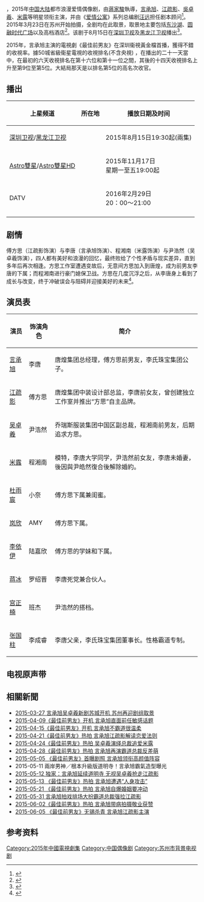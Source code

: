 {{电视节目信息框
|名称      = 最佳前男友
|英文名称  = My Best Ex Boy-friend 
|图片      = 
|图说      = 
|别名      = 
|类型      = 都市爱情
|编剧      = 侯娜、陈凌、吴梦奇、辛迪加编剧群
|导演      = [[蒋家骏|蒋家骏]]
|创意总监  = 
|主演      = {{nowrap|[[言承旭|言承旭]]、[[江疏影|江疏影]]、[[吳卓羲|吳卓羲]]、[[米露|米露]]}}
|国家      = {{CHNML}}
|语言      = [[汉语普通话|汉语普通话]]
|字幕      = [[简体中文|简体中文]]
|集数      = 42集
|每集长度  = 45分钟
|制片人    = 刘晓鹏
|制作年份 = 2015年
|出品人= [[古永锵|古永锵]]、刘玉平、岳川江、杨晶、吴涛
|外景      = [[江苏省|江苏省]][[苏州市|苏州市]]
|制作公司  = [[上海克顿文化传媒有限公司|辛迪加影视]]
|电视网    = [[深圳卫视|深圳卫视]]、[[黑龙江卫视|黑龙江卫视]]
|视频制式  = [[SDTV|SDTV]]、[[HDTV|HDTV]]
|音频制式  = 
|播出国家  =   {{CHNML}}
|开始      = 2015年8月15日
|结束      = 9月4日
|imdb_id   = 6286350
}}
{{engname|《最佳前男友》|My Best Ex-Boyfriend}}，2015年[[中国大陆|中国大陆]]都市浪漫爱情偶像剧，由[[蔣家駿|蔣家駿]]執導，[[言承旭|言承旭]]、[[江疏影|江疏影]]、[[吳卓羲|吳卓羲]]、[[米露|米露]]等明星领衔主演，并由《[[爱情公寓_(电视剧)|爱情公寓]]》系列总编剧[[汪远|汪远]]担任剧本顾问<ref>{{cite news|title=《最佳前男友》言承旭吴卓羲打响爱情保卫战（全文）|url=http://ent.163.com/15/0526/09/AQHHUAM000032DGD_all.html#p1|publisher=新华网|date=2015-05-26|accessdate=2015年12月2日|archive-url=https://web.archive.org/web/20160305030950/http://ent.163.com/15/0526/09/AQHHUAM000032DGD_all.html#p1|archive-date=2016年3月5日|dead-url=yes}}</ref>。2015年3月23日在苏州开始拍摄，全剧均在此取景，取景地主要包括[[东沙湖|东沙湖]]、[[圆融时代广场|圆融时代广场]]以及高档酒店<ref>{{cite news|title=言承旭吴卓羲新剧苏城开机 苏州再迎剧组取景|url=http://fun.youth.cn/2015/0327/1071645.shtml|publisher=中国江苏网|date=2015-03-27|accessdate=2015年12月2日|archive-url=https://web.archive.org/web/20171023063344/http://fun.youth.cn/2015/0327/1071645.shtml|archive-date=2017-10-23|dead-url=yes}}</ref>。该剧于8月15日在[[深圳卫视|深圳卫视]]及[[黑龙江卫视|黑龙江卫视]]播出<ref name="霸道总裁">{{cite news|title=《最佳前男友》今开播 言承旭再演霸道总裁|url=http://ent.qq.com/a/20150815/012127.htm#p=1|publisher=腾讯娱乐|date=2015-08-15|accessdate=2015年12月2日|archive-date=2019-05-24|archive-url=https://web.archive.org/web/20190524151935/https://ent.qq.com/a/20150815/012127.htm#p=1|dead-url=no}}</ref>。

2015年，言承旭主演的電視劇《最佳前男友》在深圳衞視黃金檔首播，獲得不錯的收視率。據50城省級衞星電視的收視排名(不含央視) ，在播出的二十一天當中，在最初的六天收視排名在第十六位和第十一位之間，其後的十四天收視排名上升至第9位至第5位。大結局那天是以排名第5位的高名次收官。

== 播出 ==
{| class="wikitable" style="text-align:center" width="60%" 
|- 
! 上星频道 || 所在地 || 播放日期及时间
|-
|[[深圳卫视|深圳卫视]]/[[黑龙江卫视|黑龙江卫视]]||{{CHN}}||2015年8月15日19:30起(兩集)
|-
|[[Astro雙星|Astro雙星]]/[[Astro雙星HD|Astro雙星HD]]||{{MYS}}||2015年11月17日<br>星期一至五19:00起
|-
|DATV||{{JPN}}||2016年2月29日<BR>20：00～21:00
|-
|}

==剧情==
傅方思（江疏影饰演）与李唐（言承旭饰演）、程湘南（米露饰演）与尹浩然（吴卓羲饰演），四人都有美好和浪漫的回忆，最终败给了个性矛盾与现实差异，直到多年后再次相逢。方思工作室遭遇变故后，无意间方思加入到唐煌，成为前男友李唐的下属；而程湘南进行豪门媳保卫战。方思在几度沉浮之后，从李唐身上看到了成长与改变，终于冲破误会与阻碍并迎接美好的未来<ref>{{cite news|title=电视剧拍摄制作备案公示表|url=http://dsj.sarft.gov.cn/tims/site/views/include/quickSearch/checkBlueprint/result.shanty?ids=0149ac6d21ec322e4028e4a0496f5f54|publisher=国家新闻出版广电总局|date=|accessdate=2015年12月2日|archive-date=2019年5月20日|archive-url=https://web.archive.org/web/20190520020526/http://dsj.sarft.gov.cn/tims/site/views/include/quickSearch/checkBlueprint/result.shanty?ids=0149ac6d21ec322e4028e4a0496f5f54|dead-url=yes}}</ref>。

==演员表==
{| class="wikitable"
|-
! 演员 !! 饰演角色 !! 简介
|-
|[[言承旭|言承旭]]|| 李唐  ||唐煌集团总经理，傅方思前男友，李氏珠宝集团公子。
|-
| [[江疏影|江疏影]] ||傅方思  || 唐煌集团中装设计部总监，李唐前女友，曾创建独立工作室并推出“方思”自主品牌。
|-
| [[吴卓羲|吴卓羲]] || 尹浩然 || 乔瑞斯服装集团中国区副总裁，程湘南前男友，后期追求方思。
|-
| [[米露|米露]] || 程湘南  || 模特，李唐大学同学，尹浩然前女友，李唐未婚妻，後因與尹皓然復合後解除婚約。
|-
| [[杜雨宸|杜雨宸]]  || 小奈  || 傅方思下属兼闺蜜。
|-
| [[岚欣|岚欣]]  || AMY  || 傅方思下属。
|-
| [[李依伊|李依伊]]  || 陆嘉欣  || 傅方思的学妹和下属。
|-
| [[蒋冰|蒋冰]] || 罗绍晋 || 李唐死党兼合伙人。
|-
|[[宫正楠|宫正楠]]  || 班杰  || 尹浩然的搭档。
|-
| [[張國柱_(演員)|张国柱]] || 李成睿 || 李唐父亲，李氏珠宝集团董事长。性格霸道专制。
|}

==电视原声带==
{{Tracklist
| collapsed       = 
| extra_column    = 演唱
| total_length    = 
| all_writing     = 
| all_lyrics      = 
| all_music       =

| title1          = 《期待爱》
| note1           = 片头曲
| writer1         = [[林俊杰|林俊杰]]
| lyrics1         = [[林怡凤|林怡凤]]、[[许环良|许环良]]
| music1          = 
| arranger1       = 
| extra1          = 林俊杰、[[金莎|金莎]]

| title2          = 《如果时光倒流》
| note2           = 片尾曲
| lyrics2         = [[方铂深|方铂深]]
| music2          = 方铂深
| arranger2       = 
| extra2          = [[汪苏泷|汪苏泷]]
}}

==相關新聞==
*[https://web.archive.org/web/20180711225601/http://news.2500sz.com/news/szxw/2015-3/27_2614613.shtml 2015-03-27 言承旭吴卓羲新剧苏城开机 苏州再迎剧组取景]
*[http://yule.sohu.com/20150409/n411001447.shtml 2015-04-09《最佳前男友》开机 言承旭直面前任敏感话题] {{Wayback|url=http://yule.sohu.com/20150409/n411001447.shtml |date=20190519235454 }}
*[http://qjwb.zjol.com.cn/html/2015-04/15/content_3016867.htm?div=-1 2015-04-15《最佳前男友》开机 言承旭不霸道很温柔] {{Wayback|url=http://qjwb.zjol.com.cn/html/2015-04/15/content_3016867.htm?div=-1 |date=20180711233914 }}
*[http://ent.163.com/15/0602/14/AR438TNQ00031GVS.html 2015-04-21《最佳前男友》热拍 言承旭江疏影解读恋爱法则] {{Wayback|url=http://ent.163.com/15/0602/14/AR438TNQ00031GVS.html |date=20190522072312 }}
*[http://ent.163.com/15/0424/11/ANVARIND00031GVS.html 2015-04-24《最佳前男友》热拍 吴卓羲演绎总裁追爱米露] {{Wayback|url=http://ent.163.com/15/0424/11/ANVARIND00031GVS.html |date=20190520181955 }}
*[http://yule.sohu.com/20150428/n411999617.shtml 2015-04-28《最佳前男友》热拍 言承旭再演霸道总裁反差萌] {{Wayback|url=http://yule.sohu.com/20150428/n411999617.shtml |date=20190520192217 }}
*[http://ent.qq.com/a/20150505/019973.htm#p=6 2015-05-05 《最佳前男友》首曝剧照 言承旭领衔高颜值阵容] {{Wayback|url=http://ent.qq.com/a/20150505/019973.htm#p=6 |date=20190524170833 }}
*2015-05-11 兩岸男神／根本升級版道明寺！言承旭霸氣造型曝光 
*[http://pic.yule.sohu.com/group-655886.shtml#0 2015-05-12 独家：言承旭延续道明寺 无视吴卓羲抢走江疏影] {{Wayback|url=http://pic.yule.sohu.com/group-655886.shtml |date=20180711232412 }}
*[http://yule.sohu.com/20150513/n412945539.shtml 2015-05-13 《最佳前男友》热拍 言承旭遭遇“人身攻击”] {{Wayback|url=http://yule.sohu.com/20150513/n412945539.shtml |date=20190520211048 }}
*[https://mp.weixin.qq.com/s?__biz=MzA5OTQ5MDgwNA==&mid=212608680&idx=1&sn=fa0290e4714fa254295beb63303ac060&3rd=MzA3MDU4NTYzMw==&scene=6#rd 2015-05-21 《最佳前男友》热拍 言承旭自爆婚姻要冲动]
*[http://ent.163.com/photoview/00AJ0003/561095.html#p=AQVSRBV900AJ0003&from=tj_review&from=tj_wide 2015-05-31 言承旭拍戏排场大扮霸道总裁强拉江疏影] {{Wayback|url=http://ent.163.com/photoview/00AJ0003/561095.html#p=AQVSRBV900AJ0003&from=tj_review&from=tj_wide |date=20190521041226 }}
*[http://ent.163.com/15/0602/14/AR438TNQ00031GVS.html 2015-06-02《最佳前男友》热拍 言承旭带病拍摄敬业获赞] {{Wayback|url=http://ent.163.com/15/0602/14/AR438TNQ00031GVS.html |date=20190522072312 }}
*[https://web.archive.org/web/20180711223920/http://www.wxrb.com/news/wtyl/201506/t20150605_1082449.shtml 2015-06-05 《最佳前男友》无锡杀青 言承旭江疏影主演]

==参考资料==
{{reflist}}

{{電視節目的變遷
|電視台= {{MYS}} [[Astro雙星|Astro雙星]]、[[Astro雙星HD|Astro雙星HD]]
|播放檔次= 星期一至五 19:00－20:00 節目
|節目名稱= 最佳前男友<br>（2015年11月17日－2016年1月13日）
|上一節目= [[加油吧實習生|加油吧實習生]]<br/>（2015年9月24日－2015年11月16日）
|下一節目= [[美丽的秘密|美丽的秘密]]<br>（2016年1月14日－2016年3月18日）
}}
{{吴卓羲}}
{{深圳卫视黄金剧场电视剧}}
{{DEFAULTSORT:Zui最}}
[[Category:2015年中國電視劇集|Category:2015年中國電視劇集]]
[[Category:中国偶像剧|Category:中国偶像剧]]
[[Category:苏州市背景电视剧|Category:苏州市背景电视剧]]